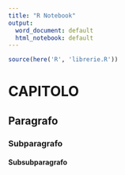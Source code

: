 ```yaml
---
title: "R Notebook"
output:
  word_document: default
  html_notebook: default
---
```


```r
source(here('R', 'librerie.R'))
```
# CAPITOLO
## Paragrafo
### Subparagrafo
#### Subsubparagrafo

